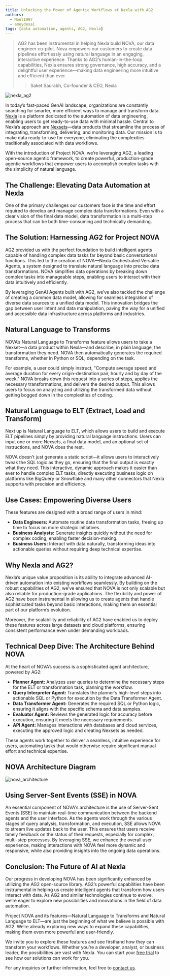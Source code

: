```yaml
---
title: Unlocking the Power of Agentic Workflows at Nexla with AG2
authors:
  - Noel1997
  - ameydesai
tags: [data automation, agents, AG2, Nexla]
---
```


> AG2 has been instrumental in helping Nexla build NOVA, our data engineer co-pilot. Nova empowers our customers to create data pipelines effortlessly using natural language in an engaging, interactive experience. Thanks to AG2’s human-in-the-loop capabilities, Nexla ensures strong governance, high accuracy, and a delightful user experience—making data engineering more intuitive and efficient than ever.
>
> > Saket Saurabh, Co-founder & CEO, Nexla

![nexla_ag2](img/nexla_ag2.webp)

In today’s fast-paced GenAI landscape, organizations are constantly searching for smarter, more efficient ways to manage and transform data. [Nexla](https://nexla.com/) is a platform dedicated to the automation of data engineering, enabling users to get ready-to-use data with minimal hassle. Central to Nexla’s approach are [Nexsets](https://nexla.com/nexsets-modern-data-building-blocks/)—data products that streamline the process of integrating, transforming, delivering, and monitoring data. Our mission is to make data ready-to-use for everyone, eliminating the complexities traditionally associated with data workflows.

With the introduction of Project NOVA, we’re leveraging AG2, a leading open-source agentic framework, to create powerful, production-grade agentic workflows that empower users to accomplish complex tasks with the simplicity of natural language.

## The Challenge: Elevating Data Automation at Nexla

One of the primary challenges our customers face is the time and effort required to develop and manage complex data transformations. Even with a clear vision of the final data model, data transformation is a multi-step process that can be both time-consuming and technically demanding.

## The Solution: Harnessing AG2 for Project NOVA

AG2 provided us with the perfect foundation to build intelligent agents capable of handling complex data tasks far beyond basic conversational functions. This led to the creation of NOVA—Nexla Orchestrated Versatile Agents, a system designed to translate natural language into precise data transformations. NOVA simplifies data operations by breaking down complex tasks into manageable steps, enabling users to interact with their data intuitively and efficiently.

By leveraging GenAI Agents built with AG2, we’ve also tackled the challenge of creating a common data model, allowing for seamless integration of diverse data sources to a unified data model. This innovation bridges the gap between user intent and data manipulation, paving the way for a unified and accessible data infrastructure across platforms and industries.

## Natural Language to Transforms

NOVA’s Natural Language to Transforms feature allows users to take a Nexset—a data product within Nexla—and describe, in plain language, the transformation they need. NOVA then automatically generates the required transforms, whether in Python or SQL, depending on the task.

For example, a user could simply instruct, "Compute average speed and average duration for every origin-destination pair, hourly and by day of the week." NOVA breaks down this request into a series of steps, applies the necessary transformations, and delivers the desired output. This allows users to focus on analyzing and utilizing the transformed data without getting bogged down in the complexities of coding.

## Natural Language to ELT (Extract, Load and Transform)

Next up is Natural Language to ELT, which allows users to build and execute ELT pipelines simply by providing natural language instructions. Users can input one or more Nexsets, a final data model, and an optional set of instructions, and NOVA does the rest.

NOVA doesn’t just generate a static script—it allows users to interactively tweak the SQL logic as they go, ensuring that the final output is exactly what they need. This interactive, dynamic approach makes it easier than ever to handle complex ELT tasks, directly executing business logic on platforms like BigQuery or Snowflake and many other connectors that Nexla supports with precision and efficiency.

## Use Cases: Empowering Diverse Users

These features are designed with a broad range of users in mind:
- **Data Engineers:** Automate routine data transformation tasks, freeing up time to focus on more strategic initiatives.
- **Business Analysts:** Generate insights quickly without the need for complex coding, enabling faster decision-making.
- **Business Users:** Interact with data naturally, transforming ideas into actionable queries without requiring deep technical expertise.

## Why Nexla and AG2?

Nexla’s unique value proposition is its ability to integrate advanced AI-driven automation into existing workflows seamlessly. By building on the robust capabilities of AG2, we’ve ensured that NOVA is not only scalable but also reliable for production-grade applications. The flexibility and power of AG2 have been instrumental in allowing us to create agents that handle sophisticated tasks beyond basic interactions, making them an essential part of our platform’s evolution.

Moreover, the scalability and reliability of AG2 have enabled us to deploy these features across large datasets and cloud platforms, ensuring consistent performance even under demanding workloads.

## Technical Deep Dive: The Architecture Behind NOVA

At the heart of NOVA’s success is a sophisticated agent architecture, powered by AG2:

- **Planner Agent:** Analyzes user queries to determine the necessary steps for the ELT or transformation task, planning the workflow.
- **Query Interpreter Agent:** Translates the planner’s high-level steps into actionable SQL or Python for execution by the Data Transformer Agent.
- **Data Transformer Agent:** Generates the required SQL or Python logic, ensuring it aligns with the specific schema and data samples.
- **Evaluator Agent:** Reviews the generated logic for accuracy before execution, ensuring it meets the necessary requirements.
- **API Agent:** Manages interactions with databases and cloud services, executing the approved logic and creating Nexsets as needed.

These agents work together to deliver a seamless, intuitive experience for users, automating tasks that would otherwise require significant manual effort and technical expertise.

## NOVA Architecture Diagram

![nova_architecture](img/nova_architecture.webp)

## Using Server-Sent Events (SSE) in NOVA

An essential component of NOVA's architecture is the use of Server-Sent Events (SSE) to maintain real-time communication between the backend agents and the user interface. As the agents work through the various stages of query analysis, transformation, and execution, SSE allows NOVA to stream live updates back to the user. This ensures that users receive timely feedback on the status of their requests, especially for complex, multi-step processes. By leveraging SSE, we enhance the overall user experience, making interactions with NOVA feel more dynamic and responsive, while also providing insights into the ongoing data operations.

## Conclusion: The Future of AI at Nexla

Our progress in developing NOVA has been significantly enhanced by utilizing the AG2 open-source library. AG2’s powerful capabilities have been instrumental in helping us create intelligent agents that transform how users interact with data. As AG2 and similar technologies continue to evolve, we’re eager to explore new possibilities and innovations in the field of data automation.

Project NOVA and its features—Natural Language to Transforms and Natural Language to ELT—are just the beginning of what we believe is possible with AG2. We’re already exploring new ways to expand these capabilities, making them even more powerful and user-friendly.

We invite you to explore these features and see firsthand how they can transform your workflows. Whether you’re a developer, analyst, or business leader, the possibilities are vast with Nexla. You can start your [free trial](https://nexla.com/free-trial/) to see how our solutions can work for you.

For any inquiries or further information, feel free to [contact us](mailto:ai@nexla.com).
